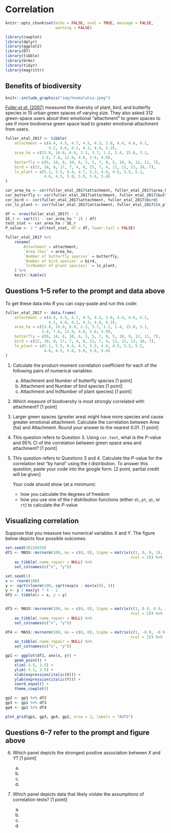 # Correlation 

```r
knitr::opts_chunk$set(echo = FALSE, eval = TRUE, message = FALSE, 
                      warning = FALSE)

library(cowplot)
library(dplyr)
library(ggplot2)
library(DT)
library(tibble)
library(brms)
library(tidyr)
library(magrittr)
```




## Benefits of biodiversity {.unnumbered}

```r
knitr::include_graphics("img/hoomaluhia.jpeg")
```

[Fuller *et al.* (2007)](https://doi.org/10.1098/rsbl.2007.0149) measured the diversity of plant, bird, and butterfly species in 15 urban green spaces of varying size. They also asked 312 green-space users about their emotional "attachment" to green spaces to see if more biodiverse green space lead to greater emotional attachment from users.


```r

fuller_etal_2017 <- tibble(
    attachment = c(4.4, 4.5, 4.7, 4.5, 4.3, 3.8, 4.4, 4.6, 4.1,
                   4.2, 4.6, 4.2, 4.3, 4.4, 4.2),
    area_ha = c(23.8, 16.0, 6.9, 2.3, 5.7, 1.2, 1.4, 15.0, 3.1, 
                3.8, 7.6, 12.9, 4.0, 5.6, 4.9),
    butterfly = c(6, 14, 8, 10, 6, 5, 5, 7, 9, 5, 10, 9, 12, 11, 7),
    bird = c(12, 18, 8, 17, 7, 4, 8, 22, 7, 4, 11, 11, 13, 16, 7),
    ln_plant = c(5.1, 5.5, 6.4, 4.7, 5.3, 4.6, 4.5, 5.5, 5.2, 
                 4.6, 4.5, 5.0, 5.0, 5.6, 5.4)
)

cor_area_ha <- cor(fuller_etal_2017$attachment, fuller_etal_2017$area_ha)
cor_butterfly <- cor(fuller_etal_2017$attachment, fuller_etal_2017$butterfly)
cor_bird <- cor(fuller_etal_2017$attachment, fuller_etal_2017$bird)
cor_ln_plant <- cor(fuller_etal_2017$attachment, fuller_etal_2017$ln_plant)

df <- nrow(fuller_etal_2017) - 2
SE_r <- sqrt((1 - cor_area_ha ^ 2) / df)
test_stat <- cor_area_ha / SE_r
P_value <- 2 * pt(test_stat, df = df, lower.tail = FALSE)

fuller_etal_2017 %>%
    rename(
        Attachment = attachment,
        `Area (ha)` = area_ha,
        `Number of butterfly species` = butterfly,
        `Number of bird species` = bird,
        `ln(Number of plant species)` = ln_plant,
    ) %>%
    knitr::kable()

```



::: {.callout-tip}
## Questions 1--5 refer to the prompt and data above

To get these data into *R* you can copy-paste and run this code:

```r
fuller_etal_2017 <- data.frame(
    attachment = c(4.4, 4.5, 4.7, 4.5, 4.3, 3.8, 4.4, 4.6, 4.1,
                   4.2, 4.6, 4.2, 4.3, 4.4, 4.2),
    area_ha = c(23.8, 16.0, 6.9, 2.3, 5.7, 1.2, 1.4, 15.0, 3.1, 
                3.8, 7.6, 12.9, 4.0, 5.6, 4.9),
    butterfly = c(6, 14, 8, 10, 6, 5, 5, 7, 9, 5, 10, 9, 12, 11, 7),
    bird = c(12, 18, 8, 17, 7, 4, 8, 22, 7, 4, 11, 11, 13, 16, 7),
    ln_plant = c(5.1, 5.5, 6.4, 4.7, 5.3, 4.6, 4.5, 5.5, 5.2, 
                 4.6, 4.5, 5.0, 5.0, 5.6, 5.4)
)
```

1. Calculate the product-moment correlation coefficient for each of the following pairs of numerical variables:

    a. Attachment and Number of butterfly species [1 point]
    b. Attachment and Number of bird species [1 point]
    c. Attachment and ln(Number of plant species) [1 point]

2. Which measure of biodiversity is most strongly correlated with attachment? [1 point]

3. Larger green spaces (greater area) might have more species and cause greater emotional attachment. Calculate the correlation between Area (ha) and Attachment. Round your answer to the nearest 0.01. [1 point]

4. This question refers to Question 3. Using `cor.test`, what is the $P$-value and 95% CI of the correlation between green space area and attachment? [1 point]

5. This question refers to Questions 3 and 4. Calculate the $P$-value for the correlation test "by hand" using the *t* distribution.  To answer this question, paste your code into the google form. [2 point, partial credit will be given]

    Your code should show (at a minimum):
    
    - how you calculate the degrees of freedom
    - how you use one of the *t* distribution functions (either `dt`, `pt`, `qt`, or `rt`) to calculate the *P*-value
:::


## Visualizing correlation {.unnumbered}

Suppose that you measure two numerical variables $X$ and $Y$. The figure below depicts four possible outcomes.

```r

set.seed(20210419)
df1 <- MASS::mvrnorm(100, mu = c(0, 0), Sigma = matrix(c(1, 0, 0, 1), 
                                                       ncol = 2)) %>%
    as_tibble(.name_repair = NULL) %>% 
    set_colnames(c("x", "y"))

set.seed(1)
x <- rnorm(100)
y <- sqrt(rlnorm(100, sqrt(exp(x - min(x))), 3))
y <- y / max(y) * 4 - 2
df2 <- tibble(x = x, y = y)


df3 <- MASS::mvrnorm(100, mu = c(0, 0), Sigma = matrix(c(1, 0.9, 0.9, 1), 
                                                       ncol = 2)) %>%
    as_tibble(.name_repair = NULL) %>% 
    set_colnames(c("x", "y"))

df4 <- MASS::mvrnorm(100, mu = c(0, 0), Sigma = matrix(c(1, -0.9, -0.9, 1), 
                                                       ncol = 2)) %>%
    as_tibble(.name_repair = NULL) %>% 
    set_colnames(c("x", "y"))

gp1 <- ggplot(df1, aes(x, y)) +
    geom_point() +
    xlim(-3.5, 3.5) +
    ylim(-3.5, 3.5) +
    xlab(expression(italic(X))) +
    ylab(expression(italic(Y))) +
    coord_equal() +
    theme_cowplot()

gp2 <- gp1 %+% df2
gp3 <- gp1 %+% df3
gp4 <- gp1 %+% df4

plot_grid(gp1, gp3, gp4, gp2, nrow = 2, labels = "AUTO")

```

::: {.callout-tip}
## Questions 6--7 refer to the prompt and figure above

  

6. Which panel depicts the strongest positive association between $X$ and $Y$? [1 point]

    a. 
    b.
    c.
    d.

7. Which panel depicts data that likely violate the assumptions of correlation tests? [1 point]

    a. 
    b.
    c.
    d.

:::
